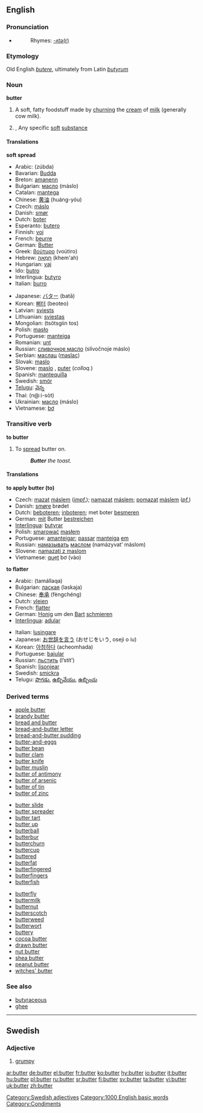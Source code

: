 {{wikipedia}}
==English==
===Pronunciation===
*{{IPA|/ˈbʌ.tɝ/}}
*:{{audio|en-us-butter.ogg|Audio (US)}}
*:Rhymes: [[Rhymes:English:-ʌtə(r)|-ʌtə(r)]]
===Etymology===
Old English ''[[butere]]'', ultimately from Latin ''[[butyrum]]''
===Noun===
'''butter'''

# {{uncountable}} A soft, fatty foodstuff made by [[churn]]ing the [[cream]] of [[milk]] (generally cow milk).
#{{obsolete}},{{chemistry}} Any specific [[soft]] [[substance]]

====Translations====
'''soft spread'''
{{top}}
*Arabic: {{ARchar|[[زبدة]]}} (zúbda) {{f}}
*Bavarian: [[Budda]] {{m}}
*Breton: [[amanenn]] {{m}}
*Bulgarian: [[масло#Bulgarian|масло]] (máslo) {{n}}
*Catalan: [[mantega]] {{f}}
*Chinese: [[黄油]] (huáng-yóu)
*Czech: [[máslo]]  {{n}}
*Danish: [[smør]]
*Dutch: [[boter]] {{f}}
*Esperanto: [[butero]]
*Finnish: [[voi]]
*French: [[beurre]] {{m}}
*German: [[Butter]] {{f}}
*Greek: [[βούτυρο]] (voútiro) {{n}}
*Hebrew: [[חמאה|חֶמְאָה]] (khem'ah) {{f}}
*Hungarian: [[vaj]]
*Ido: [[butro]]
*Interlingua: [[butyro]]
*Italian: [[burro]] {{m}}
{{mid}}
*Japanese: [[バター]] (batā)
*Korean: [[뻐터]] (beoteo)
*Latvian: [[sviests]] {{m}}
*Lithuanian: [[sviestas]] {{m}}
*Mongolian: {{RUchar|[[цөцгийн тос]]}} (tsötsgiin tos)
*Polish: [[masło]] {{n}}
*Portuguese: [[manteiga]] {{f}}
*Romanian: [[unt]] {{n}}
*Russian: [[сливочное масло]] (slívočnoje máslo) {{n}}
*Serbian: [[маслац]] ([[maslac]]) {{m}}
*Slovak: [[maslo]] {{n}}
*Slovene: [[maslo]] {{n}}, [[puter]] {{m}} (''colloq.'')
*Spanish: [[mantequilla]] {{f}}
*Swedish: [[smör]] {{n}}
*[[Telugu]]: [[వెన్న]]
*Thai: {{THchar|[[เนย]]}} (n@:i-sòt)
*Ukrainian: [[масло#Ukrainian|масло]] (máslo) {{n}}
*Vietnamese: [[bơ]]
{{bottom}}

===Transitive verb===
'''to butter'''

# To [[spread]] butter on.
#: '''''Butter''' the toast.''

====Translations====
'''to apply butter (to)'''
*Czech: [[mazat]] [[máslo|máslem]] (''[[impf.]]''); [[namazat]] [[máslo|máslem]]; [[pomazat]] [[máslo|máslem]] (''[[pf.]]'')
*Danish: [[smøre]] brødet
*Dutch: [[beboteren]]; [[inboteren]]; met boter [[besmeren]]
*German: [[mit]] Butter [[bestreichen]]
*[[Interlingua]]: [[butyrar]]
*Polish: [[smarować]] [[masłem]]
*Portuguese: [[amanteigar]]; [[passar]] [[manteiga]] [[em]]
*Russian: [[намазывать]] [[масло|маслом]] (namázyvat’ máslom)
*Slovene: [[namazati z maslom]]
*Vietnamese: [[quẹt]] bơ (vào)

'''to flatter'''
{{top}}
*Arabic: {{ARchar|[[تملق]]}} (tamállaqa)
*Bulgarian: [[лаская]] (laskaja)
*Chinese: [[奉承]] (fèngchéng)
*Dutch: [[vleien]]
*French: [[flatter]]
*German: [[Honig]] um den [[Bart]] [[schmieren]]
*[[Interlingua]]: [[adular]]
{{mid}}
*Italian: [[lusingare]]
*Japanese: [[お世辞を言う]] (おせじをいう, oseji o iu)
*Korean: [[아첨하다]] (acheomhada)
*Portuguese: [[bajular]]
*Russian: [[льстить]] (l’stít’)
*Spanish: [[lisonjear]]
*Swedish: [[smickra]]
*Telugu: [[పొగడు]], [[ఉబ్బివేయు]], [[ఉబ్బించు]]
{{bottom}}

===Derived terms===
{{top3}}
*[[apple butter]]
*[[brandy butter]]
*[[bread and butter]]
*[[bread-and-butter letter]]
*[[bread-and-butter pudding]]
*[[butter-and-eggs]]
*[[butter bean]]
*[[butter clam]]
*[[butter knife]]
*[[butter muslin]]
*[[butter of antimony]]
*[[butter of arsenic]]
*[[butter of tin]]
*[[butter of zinc]]
{{mid3}}
*[[butter slide]]
*[[butter spreader]]
*[[butter tart]]
*[[butter up]]
*[[butterball]]
*[[butterbur]]
*[[butterchurn]]
*[[buttercup]]
*[[buttered]]
*[[butterfat]]
*[[butterfingered]]
*[[butterfingers]]
*[[butterfish]]
{{mid3}}
*[[butterfly]]
*[[buttermilk]]
*[[butternut]]
*[[butterscotch]]
*[[butterweed]]
*[[butterwort]]
*[[buttery]]
*[[cocoa butter]]
*[[drawn butter]]
*[[nut butter]]
*[[shea butter]]
*[[peanut butter]]
*[[witches' butter]]
{{bottom}}

===See also===
*[[butyraceous]]
*[[ghee]]


----
==Swedish==
===Adjective===
{{sv-adj-reg|3=buttr}}
#[[grumpy]]

[[Category:Swedish adjectives]]
[[Category:1000 English basic words]]
[[Category:Condiments]]

[[ar:butter]]
[[de:butter]]
[[el:butter]]
[[fr:butter]]
[[ko:butter]]
[[hy:butter]]
[[io:butter]]
[[it:butter]]
[[hu:butter]]
[[pl:butter]]
[[ru:butter]]
[[sr:butter]]
[[fi:butter]]
[[sv:butter]]
[[ta:butter]]
[[vi:butter]]
[[uk:butter]]
[[zh:butter]]